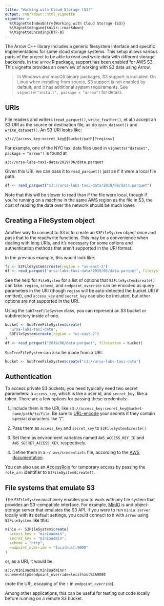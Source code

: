 ```yaml
---
title: "Working with Cloud Storage (S3)"
output: rmarkdown::html_vignette
vignette: >
  %\VignetteIndexEntry{Working with Cloud Storage (S3)}
  %\VignetteEngine{knitr::rmarkdown}
  %\VignetteEncoding{UTF-8}
---
```


The Arrow C++ library includes a generic filesystem interface and specific
implementations for some cloud storage systems. This setup allows various
parts of the project to be able to read and write data with different storage
backends. In the `arrow` R package, support has been enabled for AWS S3.
This vignette provides an overview of working with S3 data using Arrow.

> In Windows and macOS binary packages, S3 support is included. On Linux when installing from source, S3 support is not enabled by default, and it has additional system requirements. See `vignette("install", package = "arrow")` for details.

## URIs

File readers and writers (`read_parquet()`, `write_feather()`, et al.)
accept an S3 URI as the source or destination file,
as do `open_dataset()` and `write_dataset()`.
An S3 URI looks like:

```
s3://[access_key:secret_key@]bucket/path[?region=]
```

For example, one of the NYC taxi data files used in `vignette("dataset", package = "arrow")` is found at

```
s3://ursa-labs-taxi-data/2019/06/data.parquet
```

Given this URI, we can pass it to `read_parquet()` just as if it were a local file path:

```r
df <- read_parquet("s3://ursa-labs-taxi-data/2019/06/data.parquet")
```

Note that this will be slower to read than if the file were local,
though if you're running on a machine in the same AWS region as the file in S3,
the cost of reading the data over the network should be much lower.

## Creating a FileSystem object

Another way to connect to S3 is to create an `S3FileSystem` object once and pass
that to the read/write functions. This may be a convenience when dealing with
long URIs, and it's necessary for some options and authentication methods
that aren't supported in the URI format.

In the previous example, this would look like:

```r
fs <- S3FileSystem$create(region = "us-east-2")
df <- read_parquet("ursa-labs-taxi-data/2019/06/data.parquet", filesystem = fs)
```

See the help for `FileSystem` for a list of options that `S3FileSystem$create()`
can take. `region`, `scheme`, and `endpoint_override` can be encoded as query
parameters in the URI (though `region` will be auto-detected the bucket URI if omitted),
and `access_key` and `secret_key` can also be included,
but other options are not supported in the URI.

Using the `SubTreeFileSystem` class, you can represent an S3 bucket or
subdirectory inside of one.

```r
bucket <- SubTreeFileSystem$create(
  "ursa-labs-taxi-data",
  S3FileSystem$create(region = "us-east-2")
)
df <- read_parquet("2019/06/data.parquet", filesystem = bucket)
```

`SubTreeFileSystem` can also be made from a URI:

```r
bucket <- SubTreeFileSystem$create("s3://ursa-labs-taxi-data")
```

## Authentication

To access private S3 buckets, you need typically need two secret parameters:
a `access_key`, which is like a user id,
and `secret_key`, like a token.
There are a few options for passing these credentials:

1. Include them in the URI, like `s3://access_key:secret_key@bucket-name/path/to/file`. Be sure to [URL-encode](https://en.wikipedia.org/wiki/Percent-encoding) your secrets if they contain special characters like "/".

2. Pass them as `access_key` and `secret_key` to `S3FileSystem$create()`

3. Set them as environment variables named `AWS_ACCESS_KEY_ID` and `AWS_SECRET_ACCESS_KEY`, respectively.

4. Define them in a `~/.aws/credentials` file, according to the [AWS documentation](https://docs.aws.amazon.com/sdk-for-cpp/v1/developer-guide/credentials.html).

You can also use an [AccessRole](https://docs.aws.amazon.com/STS/latest/APIReference/API_AssumeRole.html)
for temporary access by passing the `role_arn` identifier to `S3FileSystem$create()`.

## File systems that emulate S3

The `S3FileSystem` machinery enables you to work with any file system that
provides an S3-compatible interface. For example, [MinIO](https://min.io/) is
and object-storage server that emulates the S3 API. If you were to
run `minio server` locally with its default settings, you could connect to
it with `arrow` using `S3FileSystem` like this:

```r
minio <- S3FileSystem$create(
  access_key = "minioadmin",
  secret_key = "minioadmin",
  scheme = "http",
  endpoint_override = "localhost:9000"
)
```

or, as a URI, it would be

```
s3://minioadmin:minioadmin@?scheme=http&endpoint_override=localhost%3A9000
```

(note the URL escaping of the `:` in `endpoint_override`).

Among other applications, this can be useful for testing out code locally before
running on a remote S3 bucket.
